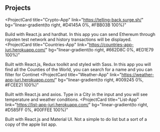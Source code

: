 ## Projects

<ProjectCard
  title="Crypto-App"
  link="https://telling-back.surge.sh/"
  bg="linear-gradient(to right, #D4145A 0%, #FBB03B 100%)"
>
  Build with React.js and hardhat. In this app you can send Ethereum through
  ropsten test network and history transactions will be displayed.
</ProjectCard>
<ProjectCard
  title="Countries-App"
  link="https://countries-app-juri.herokuapp.com/"
  bg="linear-gradient(to right, #662D8C 0%, #ED1E79 100%)"
>
  Built with React.js, Redux toolkit and styled with Sass. In this app you will
  find all the Counties of the World, you can search for a name and you can
  filter for Continet
</ProjectCard>
<ProjectCard
  title="Weather-App"
  link="https://weather-app-juri.herokuapp.com/"
  bg="linear-gradient(to right, #009245 0%, #FCEE21 100%)"
>
  Built with React.js and axios. Type in a City in the input and you will see
  temperature and weather conditions.
</ProjectCard>
<ProjectCard
  title="List-App"
  link="https://list-app-juri.herokuapp.com/"
  bg="linear-gradient(to right, #D585FF 0%, #00FFEE 100%)"
>
  Built with React.js and Material UI. Not a simple to do list but a sort of a
  copy of the apple list app.
</ProjectCard>
